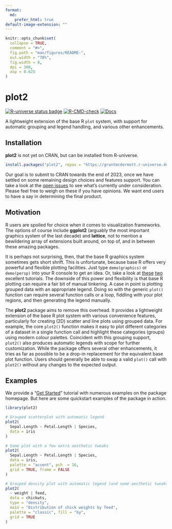 ```yaml
---
format:
  md:
    prefer_html: true
default-image-extension: ""
---
```

<!-- README.md is generated from README.Rmd. Please edit that file -->

```r
knitr::opts_chunk$set(
  collapse = TRUE,
  comment = "#>",
  fig.path = "man/figures/README-",
  out.width = "70%",
  fig.width = 8,
  dpi = 300,
  asp = 0.625
)
```

# plot2

<!-- badges: start -->
[![R-universe status badge](https://grantmcdermott.r-universe.dev/badges/plot2)](https://grantmcdermott.r-universe.dev)
[![R-CMD-check](https://github.com/grantmcdermott/plot2/actions/workflows/R-CMD-check.yaml/badge.svg)](https://github.com/grantmcdermott/plot2/actions/workflows/R-CMD-check.yaml)
[![Docs](https://img.shields.io/badge/docs-homepage-blue.svg)](https://grantmcdermott.com/plot2/index.html)
<!-- badges: end -->

A lightweight extension of the base R `plot` system, with support for
automatic grouping and legend handling, and various other enhancements.

## Installation

**plot2** is not yet on CRAN, but can be installed from R-universe.

``` r
install.packages("plot2", repos = "https://grantmcdermott.r-universe.dev")
```

Our goal is to submit to CRAN towards the end of 2023, once we have
settled on some remaining design choices and features support. You can take a 
look at the [open issues](https://github.com/grantmcdermott/plot2/issues) to see
what's currently under consideration. Please feel free to weigh on these if you
have opinions. We want end users to have a say in determining the final product.

## Motivation

R users are spoiled for choice when it comes to visualization frameworks. The
options of course include **ggplot2** (arguably the most important graphics
system of the last decade) and **lattice**, not to mention a bewildering array
of extensions built around, on top of, and in between these amazing packages.

It is perhaps not surprising, then, that the base R graphics system sometimes
gets short shrift. This is unfortunate, because base R offers very powerful and
flexible plotting facilities. Just type `demo(graphics)` or `demo(persp)` into
your R console to get an idea. Or, take a look at
[these](https://github.com/karoliskoncevicius/tutorial_r_introduction/blob/main/baseplotting.md)
[two](https://quizzical-engelbart-d15a44.netlify.app/2021-2022_m2-data-2_visu-2_practice#1)
excellent tutorials. The downside of this power and flexibility is that base R
plotting can require a fair bit of manual tinkering. A case in point is
plotting grouped data with an appropriate legend. Doing so with the generic
`plot()` function can require several function calls or a loop, fiddling with
your plot regions, and then generating the legend manually.

The **plot2** package aims to remove this overhead. It provides a lightweight
extension of the base R plot system with various convenience features,
particularly for creating (2D) scatter and line plots using grouped data. For
example, the core `plot2()` function makes it easy to plot different categories
of a dataset in a single function call and highlight these categories (groups)
using modern colour palettes. Coincident with this grouping support, `plot2()`
also produces automatic legends with scope for further customization. While the
package offers several other enhancements, it tries as far as possible to be a
drop-in replacement for the equivalent base plot function. Users should
generally be able to swap a valid `plot()` call with `plot2()` without any
changes to the expected output.

## Examples

We provide a
"[Get Started](https://grantmcdermott.com/plot2/index.html#/vignettes/get_started)"
tutorial with numerous examples on the package homepage. But here are some
quickstart examples of the package in action.

```r
library(plot2)

# Grouped scatterplot with automatic legend
plot2(
  Sepal.Length ~ Petal.Length | Species,
  data = iris
)
 
# Same plot with a few extra aesthetic tweaks
plot2(
  Sepal.Length ~ Petal.Length | Species, 
  data = iris,
  palette = "accent", pch  = 16,
  grid = TRUE, frame = FALSE
)

# Grouped density plot with automatic legend (and some aesthetic tweaks)
plot2(
  ~ weight | feed,
  data = chickwts,
  type = "density",
  main = "Distribution of chick weights by feed",
  palette = "classic", fill = "by",
  grid = TRUE
)
```


